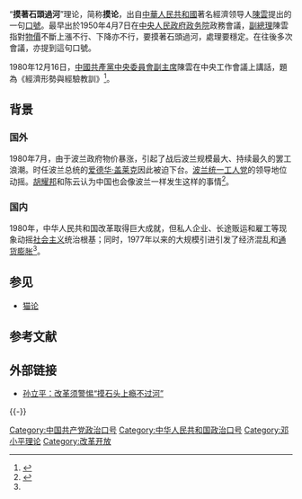 {{中华人民共和国政治}}
{{noteTA
|T=zh-tw:摸著石頭過河;zh-hk:摸着石頭過河;zh-hans:摸着石头过河;
|1= zh-tw:摸著石頭過河;zh-hk:摸着石頭過河;zh-hans:摸着石头过河; }}
“'''摸著石頭過河'''”理论，简称'''摸论'''，出自[[中華人民共和國|中華人民共和國]]著名經濟领导人[[陳雲|陳雲]]提出的一句[[口號|口號]]。最早出於1950年4月7日在[[中央人民政府政务院|中央人民政府政务院]]政務會議，[[政務院副總理|副總理]]陳雲指對[[物價|物價]]不斷上漲不行、下降亦不行，要摸著石頭過河，處理要穩定。在往後多次會議，亦提到這句口號。

1980年12月16日，[[中國共產黨中央委員會副主席|中國共產黨中央委員會副主席]]陳雲在中央工作會議上講話，題為《經濟形勢與經驗教訓》<ref>{{cite web |title=陈云文选第三卷 |url=http://cpc.people.com.cn/GB/69112/83035/83317/83597/5738412.html |access-date=2019-04-14 |archive-date=2019-04-14 |archive-url=https://web.archive.org/web/20190414143952/http://cpc.people.com.cn/GB/69112/83035/83317/83597/5738412.html |dead-url=no }}</ref>。

==背景==
===国外===
{{see|团结工会}}
1980年7月，由于波兰政府物价暴涨，引起了战后波兰规模最大、持续最久的罢工浪潮。时任波兰总统的[[爱德华·盖莱克|爱德华·盖莱克]]因此被迫下台。[[波兰统一工人党|波兰统一工人党]]的领导地位动摇。[[胡耀邦|胡耀邦]]和陈云认为中国也会像波兰一样发生这样的事情<ref name="DW">{{cite web|author=徐庆全|url=https://m.dw.com/zh/%E6%91%B8%E7%9D%80%E7%9F%B3%E5%A4%B4%E8%BF%87%E6%B2%B3%E6%BC%AB%E8%AF%9D%E4%B8%AD%E5%85%B1%E5%85%9A%E5%8F%B2%E6%9C%AF%E8%AF%AD%E7%B3%BB%E5%88%97%E4%B9%8B%E4%B8%89/a-54594439|title="摸着石头过河”——漫话中共党史术语系列之三|work=德国之声|date=2020-08-19}}</ref>。

===国内===
1980年，中华人民共和国改革取得巨大成就，但私人企业、长途贩运和雇工等现象动摇[[社会主义|社会主义]]统治根基；同时，1977年以来的大规模引进引发了经济混乱和[[通货膨胀|通货膨胀]]<ref name="DW" />。

==参见==
* [[猫论|猫论]]

== 参考文献 ==
{{Reflist}}

==外部链接==
*[https://web.archive.org/web/20120427203328/http://opinion.cn.yahoo.com/ypen/20120110/806902.html 孙立平：改革须警惕“摸石头上瘾不过河”]
{{-}}
{{中国共产党的有关信息|理论}}

[[Category:中国共产党政治口号|Category:中国共产党政治口号]]
[[Category:中华人民共和国政治口号|Category:中华人民共和国政治口号]]
[[Category:邓小平理论|Category:邓小平理论]]
[[Category:改革开放|Category:改革开放]]